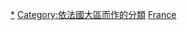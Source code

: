 {{Commons category|People of France by region}}

[[Category:各地法國人|*]]
[[Category:依法國大區而作的分類|Category:依法國大區而作的分類]]
[[Category:依一級行政區劃分的人物|France]]